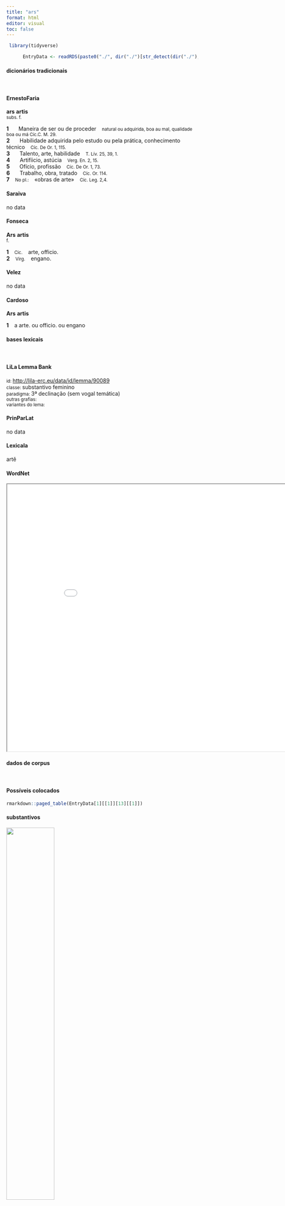 ```yaml
---
title: "ars"
format: html
editor: visual
toc: false
---
```



```r
 library(tidyverse) 

      EntryData <- readRDS(paste0("./", dir("./")[str_detect(dir("./"), "_xx97-114-115xx_.rds")]))

```


#### dicionários tradicionais

&emsp;




::: panel-tabset

#### ErnestoFaria

<b>ars</b> <b>artis</b> <br> <small>subs. f.</small> <br> <small></small>   <p> <b>1</b> &ensp; <small></small> &ensp; Maneira de ser ou de proceder &ensp; <small>natural ou adquirida, boa au mal, qualidade boa ou má Cíc.C. M. 29.</small> <br> <b>2</b> &ensp; <small></small> &ensp; Habilidade adquirida pelo estudo ou pela prática, conhecimento técnico &ensp; <small>Cíc. De Or. 1, 115.</small> <br> <b>3</b> &ensp; <small></small> &ensp; Talento, arte, habilidade &ensp; <small>T. Lív. 25, 39, 1.</small> <br> <b>4</b> &ensp; <small></small> &ensp; Artifíicio, astúcia &ensp; <small>Verg. En. 2, 15.</small> <br> <b>5</b> &ensp; <small></small> &ensp; Ofício, profissão &ensp; <small>Cíc. De Or. 1, 73.</small> <br> <b>6</b> &ensp; <small></small> &ensp; Trabalho, obra, tratado &ensp; <small>Cíc. Or. 114.</small> <br> <b>7</b> &ensp; <small>No pl.:</small> &ensp; «obras de arte» &ensp; <small>Cíc. Leg. 2,4.</small> </p>




#### Saraiva

no data




#### Fonseca

<b>Ars</b> <b>artis</b> <br> <small>f.</small>   <p> <b>1</b> &ensp; <small>Cic.</small> &ensp; arte, officio. <br> <b>2</b> &ensp; <small>Virg.</small> &ensp; engano. </p>




#### Velez

no data




#### Cardoso

<b>Ars</b> <b>artis</b>   <p> <b>1</b> &ensp; a arte. ou officio. ou engano </p>


:::



#### bases lexicais

&emsp;






::: panel-tabset

#### LiLa Lemma Bank

<small> id: </small> <a href=' http://lila-erc.eu/data/id/lemma/90089 ' target="_blank"> http://lila-erc.eu/data/id/lemma/90089 </a> <br>
<small> classe: </small> substantivo feminino   <br>
<small> paradigma: </small> 3ª declinação (sem vogal temática) <br>
<small> outras grafias: </small>  <br>
<small> variantes do lema: </small>  <br>





#### PrinParLat

no data




#### Lexicala

artĕ




#### WordNet

<iframe width='900' height='700' src='Media/Tree__xx97-114-115xx__sem_type_lexemes_pt.html'>

</iframe>


:::



#### dados de corpus

&emsp;




::: panel-tabset

#### Possíveis colocados

```r

rmarkdown::paged_table(EntryData[1][[1]][13][[1]])

```


#### substantivos

![](./Media/wordcloud__xx97-114-115xx__BY_collocate_scoreSUBST.webp){width=50% fig-alt='This chart plots collocate by scoreSUBST, for the headword ars here are all the values plotted: collocate: bonus; scoreSUBST: 0. collocate: malus; scoreSUBST: 0. collocate: ullus; scoreSUBST: 0. collocate: nouus; scoreSUBST: 0. collocate: atque; scoreSUBST: 0'}




#### adjetivos

![](./Media/wordcloud__xx97-114-115xx__BY_collocate_scoreADJ.webp){width=50% fig-alt='This chart plots collocate by scoreADJ, for the headword ars here are all the values plotted: collocate: bonus; scoreADJ: 4. collocate: malus; scoreADJ: 2. collocate: ullus; scoreADJ: 0. collocate: nouus; scoreADJ: 2. collocate: atque; scoreADJ: 0'}




#### verbos

![](./Media/wordcloud__xx97-114-115xx__BY_collocate_scoreVERBO.webp){width=50% fig-alt='This chart plots collocate by scoreVERBO, for the headword ars here are all the values plotted: collocate: bonus; scoreVERBO: 0. collocate: malus; scoreVERBO: 0. collocate: ullus; scoreVERBO: 0. collocate: nouus; scoreVERBO: 0. collocate: atque; scoreVERBO: 0'}




#### advérbios

![](./Media/wordcloud__xx97-114-115xx__BY_collocate_scoreADV.webp){width=50% fig-alt='This chart plots collocate by scoreADV, for the headword ars here are all the values plotted: collocate: bonus; scoreADV: 0. collocate: malus; scoreADV: 0. collocate: ullus; scoreADV: 0. collocate: nouus; scoreADV: 0. collocate: atque; scoreADV: 0'}




#### preposições e conjunções

![](./Media/wordcloud__xx97-114-115xx__BY_collocate_scoreFUNC.webp){width=50% fig-alt='This chart plots collocate by scoreFUNC, for the headword ars here are all the values plotted: collocate: bonus; scoreFUNC: 0. collocate: malus; scoreFUNC: 0. collocate: ullus; scoreFUNC: 0. collocate: nouus; scoreFUNC: 0. collocate: atque; scoreFUNC: 0'}


:::



::: panel-tabset

#### ExemplosTraduzidos

<p> simul atque increpuit suspicio tumultus <b>artes</b> ilico nostrae conticiscunt <br> <small> Cic.Mur.22 <br> Assim que soou a suspeita de uma rebelião, nossas atividades se calam. <small> [JDD] </small> </small> </p>
; <p> malis <b>artibus</b> popularis fauor quaeritur similem te illis facias oportet <br> <small> Sen.Ep.29.11 <br> Com más artes se busca o favor popular. É preciso que te faças semelhante a eles. <small> [JDD] </small> </small> </p>
; <p> conseruate igitur rei publicae iudices ciuem bonarum <b>artium</b> bonarum partium bonorum uirorum <br> <small> Cic.Cael.77 <br> Preservai, portanto, para a república, juízes, um cidadão das boas artes, do bom partido, dos homens de bem. <small> [JDD] </small> </small> </p>
; <p> non uota non <b>ars</b> ulla correptos leuant cadunt medentes morbus auxilium trahit <br> <small> Sen.Oed.69 <br> Não há votos, nem arte alguma que aliviam os contagiados: caem os médicos, a doença arrasta seu próprio auxílio. <small> [JDD] </small> </small> </p>
; <p> <b>Arte</b> nova vocisque deum dulcedine captum ' hoc mihi concilium tecum ' dixisse ' manebit ! ' <br> <small> Ov.Met.1.708-9 <br> que o deus, cativado por essa arte nova e pela doçura do som, disse: “Ficará para mim este diálogo contigo”. <small> [JDD, de outra edição] </small> </small> </p>





#### Frequência por autor

![](./Media/barchart__xx97-114-115xx__lemma_BY_author_Frequencies.webp){width=50% fig-alt='This charts plots the frequency of lemma by author_Frequencies. The Tacitus subcorpus registers the highest normalized frequency, with the value of 17.16 and an absolute frequency of 5. The Ovidius subcorpus follows, with a normalized frequency of 8.58 and an absolute frequency of 5. the subcorpus with the least normalized frequency is Suetonius with the normalized value of 0 and an absolute freqeuncy of 0. here are all the values: subcorpus: Caesar ; normalized frequency: 1 ; absolute frequency: 0.377672029609487. subcorpus: Cicero ; normalized frequency: 33 ; absolute frequency: 2.05576736188981. subcorpus: Horatius ; normalized frequency: 3 ; absolute frequency: 2.6640618062339. subcorpus: Ovidius ; normalized frequency: 5 ; absolute frequency: 8.57927247769389. subcorpus: Phaedrus ; normalized frequency: 3 ; absolute frequency: 4.5544253833308. subcorpus: Sallustius ; normalized frequency: 8 ; absolute frequency: 7.42046192375475. subcorpus: Seneca ; normalized frequency: 30 ; absolute frequency: 5.59899964539669. subcorpus: Suetonius ; normalized frequency: 0 ; absolute frequency: 0. subcorpus: Tacitus ; normalized frequency: 5 ; absolute frequency: 17.164435290079. subcorpus: Vergilius ; normalized frequency: 2 ; absolute frequency: 3.86100386100386. subcorpus: Hieronymus ; normalized frequency: 0 ; absolute frequency: 0'}




#### Frequência por gênero

![](./Media/barchart__xx97-114-115xx__lemma_BY_genre_Frequencies.webp){width=50% fig-alt='This charts plots the frequency of lemma by genre_Frequencies. The Poesia.didática subcorpus registers the highest normalized frequency, with the value of 5.94 and an absolute frequency of 7. The Prosa.filosófica subcorpus follows, with a normalized frequency of 5.27 and an absolute frequency of 32. the subcorpus with the least normalized frequency is Prosa.ficcional with the normalized value of 0 and an absolute freqeuncy of 0. here are all the values: subcorpus: Prosa.histórica ; normalized frequency: 14 ; absolute frequency: 3.40806738236082. subcorpus: Prosa.filosófica ; normalized frequency: 32 ; absolute frequency: 5.27174181644454. subcorpus: Prosa.oratória ; normalized frequency: 26 ; absolute frequency: 2.49632751817038. subcorpus: Prosa.epistolográfica ; normalized frequency: 1 ; absolute frequency: 0.264977874347492. subcorpus: Poesia.lírica ; normalized frequency: 4 ; absolute frequency: 3.36502061075124. subcorpus: Poesia.didática ; normalized frequency: 7 ; absolute frequency: 5.93773856985325. subcorpus: Poesia.trágica ; normalized frequency: 4 ; absolute frequency: 3.47463516330785. subcorpus: Poesia.épica ; normalized frequency: 2 ; absolute frequency: 3.86100386100386. subcorpus: Prosa.ficcional ; normalized frequency: 0 ; absolute frequency: 0'}




#### Frequência por século

![](./Media/barchart__xx97-114-115xx__lemma_BY_period_Frequencies.webp){width=50% fig-alt='This charts plots the frequency of lemma by period_Frequencies. The II.d.C. subcorpus registers the highest normalized frequency, with the value of 13.09 and an absolute frequency of 5. The I.d.C. subcorpus follows, with a normalized frequency of 5.66 and an absolute frequency of 37. the subcorpus with the least normalized frequency is IV.d.C. with the normalized value of 0 and an absolute freqeuncy of 0. here are all the values: subcorpus: I.a.C. ; normalized frequency: 48 ; absolute frequency: 2.23411682569234. subcorpus: I.d.C. ; normalized frequency: 37 ; absolute frequency: 5.66008872571516. subcorpus: II.d.C. ; normalized frequency: 5 ; absolute frequency: 13.0890052356021. subcorpus: IV.d.C. ; normalized frequency: 0 ; absolute frequency: 0'}


:::

